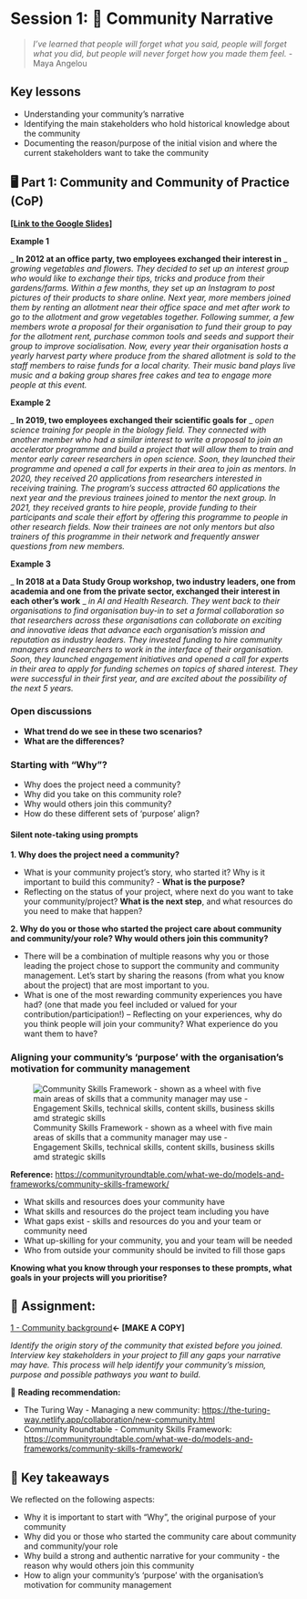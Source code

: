 # Session 1: 🚧 Community Narrative

> *I've learned that people will forget what you said, people will forget what you did, but people will never forget how you made them feel.* - Maya Angelou

## Key lessons

- Understanding your community's narrative
- Identifying the main stakeholders who hold historical knowledge about the community
- Documenting the reason/purpose of the initial vision and where the current stakeholders want to take the community

## 🖥 Part 1: Community and Community of Practice (CoP)

[**[Link to the Google Slides]**](https://docs.google.com/presentation/d/1FlBt454su5wmELNfua_1EpoStjgzm4G7emKki-cuTBg/edit?usp=sharing)

**Example 1**

_ **In 2012 at an office party, two employees exchanged their interest in** _ _growing vegetables and flowers. They decided to set up an interest group who would like to exchange their tips, tricks and produce from their gardens/farms. Within a few months, they set up an Instagram to post pictures of their products to share online. Next year, more members joined them by renting an allotment near their office space and met after work to go to the allotment and grow vegetables together. Following summer, a few members wrote a proposal for their organisation to fund their group to pay for the allotment rent, purchase common tools and seeds and support their group to improve socialisation. Now, every year their organisation hosts a yearly harvest party where produce from the shared allotment is sold to the staff members to raise funds for a local charity. Their music band plays live music and a baking group shares free cakes and tea to engage more people at this event._

**Example 2**

_ **In 2019, two employees exchanged their scientific goals for** _ _open science training for people in the biology field. They connected with another member who had a similar interest to write a proposal to join an accelerator programme and build a project that will allow them to train and mentor early career researchers in open science. Soon, they launched their programme and opened a call for experts in their area to join as mentors. In 2020, they received 20 applications from researchers interested in receiving training. The program's success attracted 60 applications the next year and the previous trainees joined to mentor the next group. In 2021, they received grants to hire people, provide funding to their participants and scale their effort by offering this programme to people in other research fields. Now their trainees are not only mentors but also trainers of this programme in their network and frequently answer questions from new members._

**Example 3**

_ **In 2018 at a Data Study Group workshop, two industry leaders, one from academia and one from the private sector, exchanged their interest in each other's work** _ _in AI and Health Research. They went back to their organisations to find organisation buy-in to set a formal collaboration so that researchers across these organisations can collaborate on exciting and innovative ideas that advance each organisation's mission and reputation as industry leaders. They invested funding to hire community managers and researchers to work in the interface of their organisation. Soon, they launched engagement initiatives and opened a call for experts in their area to apply for funding schemes on topics of shared interest. They were successful in their first year, and are excited about the possibility of the next 5 years._

### Open discussions

- **What trend do we see in these two scenarios?**
- **What are the differences?**

### Starting with "Why"?

- Why does the project need a community?
- Why did you take on this community role?
- Why would others join this community?
- How do these different sets of 'purpose' align?

#### **Silent note-taking using prompts**

**1. Why does the project need a community?**

- What is your community project's story, who started it? Why is it important to build this community? - **What is the purpose?**
- Reflecting on the status of your project, where next do you want to take your community/project? **What is the next step**, and what resources do you need to make that happen?

**2. Why do you or those who started the project care about community and community/your role? Why would others join this community?**

- There will be a combination of multiple reasons why you or those leading the project chose to support the community and community management. Let's start by sharing the reasons (from what you know about the project) that are most important to you.
- What is one of the most rewarding community experiences you have had? (one that made you feel included or valued for your contribution/participation!) – Reflecting on your experiences, why do you think people will join your community? What experience do you want them to have?

### Aligning your community's 'purpose' with the organisation's motivation for community management

![Community Skills Framework - shown as a wheel with five main areas of skills that a community manager may use - Engagement Skills, technical skills, content skills, business skills amd strategic skills](quarto_files/images/CommunitySkillsFramework-TheCR.jpg)

**Reference:** [https://communityroundtable.com/what-we-do/models-and-frameworks/community-skills-framework/](https://communityroundtable.com/what-we-do/models-and-frameworks/community-skills-framework/)

- What skills and resources does your community have
- What skills and resources do the project team including you have
- What gaps exist - skills and resources do you and your team or community need
- What up-skilling for your community, you and your team will be needed
- Who from outside your community should be invited to fill those gaps

**Knowing what you know through your responses to these prompts, what goals in your projects will you prioritise?**

## 📝 **Assignment:** 

[1 - Community background](https://docs.google.com/document/d/1BjicBMiOIwcG_L-foD1XPVV3b3s6-lKt8DtGoOAKvjg/edit?usp=sharing)**← [MAKE A COPY]**

_Identify the origin story of the community that existed before you joined. Interview key stakeholders in your project to fill any gaps your narrative may have. This process will help identify your community's mission, purpose and possible pathways you want to build._

📑 **Reading recommendation:**

- The Turing Way - Managing a new community: [https://the-turing-way.netlify.app/collaboration/new-community.html](https://the-turing-way.netlify.app/collaboration/new-community.html)
- Community Roundtable - Community Skills Framework: [https://communityroundtable.com/what-we-do/models-and-frameworks/community-skills-framework/](https://communityroundtable.com/what-we-do/models-and-frameworks/community-skills-framework/)

## 🏡 Key takeaways

We reflected on the following aspects:

* Why it is important to start with "Why", the original purpose of your community
* Why did you or those who started the community care about community and community/your role
* Why build a strong and authentic narrative for your community - the reason why would others join this community
* How to align your community's 'purpose' with the organisation's motivation for community management